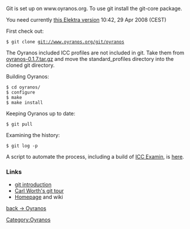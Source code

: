 Git is set up on www.oyranos.org. To use git install the git-core package.

You need currently [http://www.markus-raab.org/ftp/elektra-0.7.0.tar.gz this Elektra version] 10:42, 29 Apr 2008 (CEST)


First check out:
 $ git clone git://www.oyranos.org/git/oyranos

The Oyranos included ICC profiles are not included in git. Take them from [http://downloads.sourceforge.net/oyranos/oyranos-0.1.7.tar.gz oyranos-0.1.7.tar.gz] and move the standard_profiles directory into the cloned git directory.

Building Oyranos:
 $ cd oyranos/
 $ configure
 $ make
 $ make install

Keeping Oyranos up to date:
 $ git pull

Examining the history:
 $ git log -p

A script to automate the process, including a build of [[ICC Examin]], is [https://www.behrmann.name/temp/icc_examin-build.sh here].

=== Links ===
* [http://www.kernel.org/pub/software/scm/git/docs/user-manual.html#git-quick-start git introduction]
* [http://cworth.org/hgbook-git/tour/ Carl Worth's git tour]
* [http://git.or.cz/ Homepage] and wiki


[[Oyranos|back -> Oyranos]]
[[Category:Oyranos]]